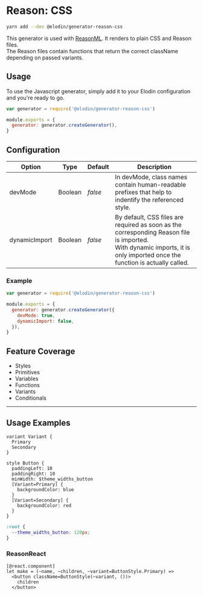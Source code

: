 

# Reason: CSS

```bash
yarn add --dev @elodin/generator-reason-css
```

This generator is used with [ReasonML](https://reasonml.github.io). It renders to plain CSS and Reason files.<br />
The Reason files contain functions that return the correct className depending on passed variants.

## Usage

To use the Javascript generator, simply add it to your Elodin configuration and you're ready to go.

```javascript name=elodin.config.js
var generator = require('@elodin/generator-reason-css')

module.exports = {
  generator: generator.createGenerator(),
}
```

## Configuration

| Option        | Type    | Default | Description                                                                                                                                                                   |
| ------------- | ------- | ------- | ----------------------------------------------------------------------------------------------------------------------------------------------------------------------------- |
| devMode       | Boolean | _false_ | In devMode, class names contain human-readable prefixes that help to indentify the referenced style.                                                                          |
| dynamicImport | Boolean | _false_ | By default, CSS files are required as soon as the corresponding Reason file is imported.<br />With dynamic imports, it is only imported once the function is actually called. |

### Example

```javascript name=elodin.config.js
var generator = require('@elodin/generator-reason-css')

module.exports = {
  generator: generator.createGenerator({
    devMode: true,
    dynamicImport: false,
  }),
}
```

## Feature Coverage

- Styles
- Primitives
- Variables
- Functions
- Variants
- Conditionals

---

## Usage Examples

```elo name=button.elo
variant Variant {
  Primary
  Secondary
}

style Button {
  paddingLeft: 10
  paddingRight: 10
  minWidth: $theme_widths_button
  [Variant=Primary] {
    backgroundColor: blue
  }
  [Variant=Secondary] {
    backgroundColor: red
  }
}
```

```css name=root.css
:root {
  --theme_widths_button: 120px;
}
```

### ReasonReact

```reason name=Button.re
[@react.component]
let make = (~name, ~children, ~variant=ButtonStyle.Primary) =>
  <button className=ButtonStyle(~variant, ())>
    children
  </button>
```
